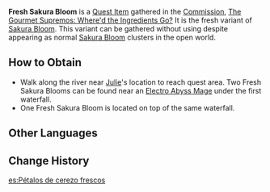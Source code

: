 {{Item Infobox
|id           = 101520
|image        = Item Sakura Bloom.png
|type         = Quest Items
|description  = A fresh sakura bloom. One can't be sure how Julie is going to use it in her dish...
|source1      = [[The Gourmet Supremos: Where'd the Ingredients Go?]]
|related_type = Variant
|related_item = Sakura Bloom
}}
'''Fresh Sakura Bloom''' is a [[Quest Item]] gathered in the [[Commission]], [[The Gourmet Supremos: Where'd the Ingredients Go?]] It is the fresh variant of [[Sakura Bloom]]. This variant can be gathered without using {{Electro}} despite appearing as normal [[Sakura Bloom]] clusters in the open world.

==How to Obtain==
*Walk along the river near [[Julie]]'s location to reach quest area. Two Fresh Sakura Blooms can be found near an [[Electro Abyss Mage]] under the first waterfall.
*One Fresh Sakura Bloom is located on top of the same waterfall.

==Other Languages==
{{Other Languages
|default_hidden = 1
|en      = Fresh Sakura Bloom
|zhs     = 新鲜的绯樱绣球
|zhs_rm  = Xīnxiān de Fēiyīng Xiùqiú
|zht     = 新鮮的緋櫻繡球
|zht_rm  = Xīnxiān de Fēiyīng Xiùqiú
|ja      = 新鮮な緋櫻毬
|ja_rm   = Shinsen na Hiou-kyuu
|ko      = 신선한 벚꽃 수구
|ko_rm   = Sinseonhan Beotkkot Sugu
|es      = Pétalos de cerezo frescos
|fr      = Fleur de cerisier fraîche
|ru      = Свежий цвет сакуры
|th      = Sakura Bloom สด ๆ
|th_rm   = Sakura Bloom Sot-Sot
|vi      = Tú Cầu Anh Đào Tươi
|de      = Frische Sakura-Blüte
|id      = Sakura Bloom Segar
|pt      = Flor Sakura Fresca
|tr      = Taze Kiraz Çiçeği
|it      = Fiore di sakura fresco
}}

==Change History==
{{Change History|2.0}}

[[es:Pétalos de cerezo frescos]]